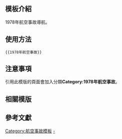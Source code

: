 <includeonly><!-- 在這裡加入模板的保護標識 --></includeonly><noinclude>{{Documentation subpage}}</noinclude>
<!-- 在本行下編輯模板說明 -->

== 模板介紹 ==

1978年航空事故導航。

==使用方法==

<pre>{{1978年航空事故}}</pre>

== 注意事項 ==

引用此模版的頁面會加入分類'''Category:1978年航空事故'''。

== 相關模版 ==

{{歷年航空事故模板}}

== 參考文獻 ==

<includeonly>
<!-- 本行下加入模板的分類 -->
[[Category:航空事故模板]]
[[Category:1978年航空事故|-]]
</includeonly>